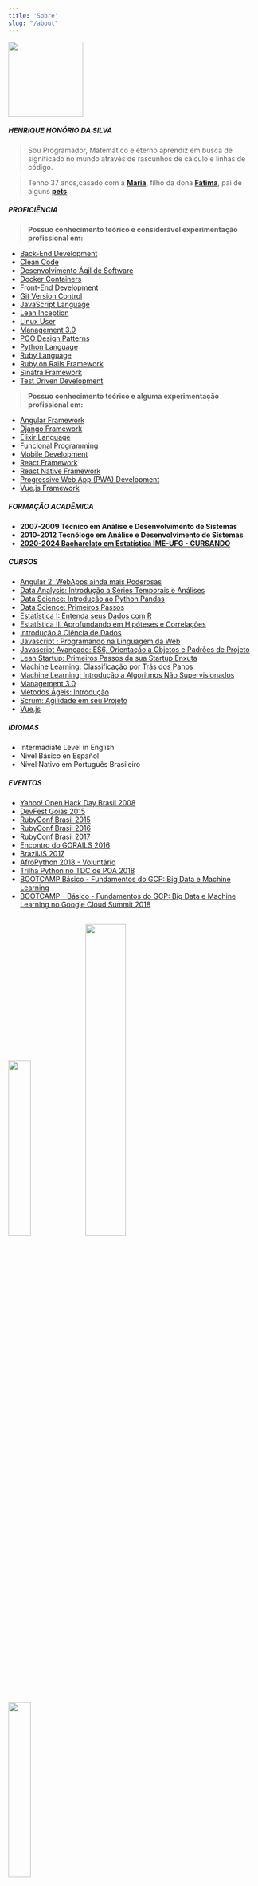 ---
title: 'Sobre'
slug: "/about"
---

<img src="/assets/img/me.png" width="150px"/> 

##### HENRIQUE HONÓRIO DA SILVA

>Sou Programador, Matemático e eterno aprendiz em busca de significado no mundo através de rascunhos de cálculo e linhas de código.

>Tenho 37 anos,casado com a [**Maria**](https://www.instagram.com/p/BXn0D76lBON/), filho da dona [**Fátima**](https://www.instagram.com/p/Bsxxtl_HQAd/), pai de alguns [**pets**](https://www.instagram.com/p/BdDfN56gqPb/).

##### PROFICIÊNCIA 

> **Possuo conhecimento teórico e considerável experimentação profissional em:**

- [Back-End Development](https://simpleprogrammer.com/what-is-back-end-development/)
- [Clean Code](https://www.amazon.com.br/Clean-Code-Handbook-Software-Craftsmanship/dp/0132350882/ref=asc_df_0132350882/?tag=googleshopp00-20&linkCode=df0&hvadid=379787788238&hvpos=&hvnetw=g&hvrand=7474701266435567590&hvpone=&hvptwo=&hvqmt=&hvdev=c&hvdvcmdl=&hvlocint=&hvlocphy=1001541&hvtargid=pla-435472505264&psc=1)
- [Desenvolvimento Ágil de Software](https://agilemanifesto.org/iso/ptbr/manifesto.html)
- [Docker Containers](https://www.docker.com/)
- [Front-End Development](https://www.felipefialho.com/blog/o-que-front-end-developers-precisam-saber/)
- [Git Version Control](https://git-scm.com/)
- [JavaScript Language](https://www.ecma-international.org/default.htm)
- [Lean Inception](https://www.caroli.org/blog/lean-inception/)
- [Linux User](https://www.lpi.org/)
- [Management 3.0](https://management30.com/)
- [POO Design Patterns](https://www.amazon.com/Design-Patterns-Elements-Reusable-Object-Oriented/dp/0201633612/ref=sr_1_1?keywords=Design+Patterns:+Elements+of+Reusable+Object-Oriented+Software&qid=1563200804&s=gateway&sr=8-1)
- [Python Language](https://www.python.org/)
- [Ruby Language](https://www.ruby-lang.org/)
- [Ruby on Rails Framework](https://rubyonrails.org/)
- [Sinatra Framework](https://www.python.org/)
- [Test Driven Development](https://www.amazon.com/gp/product/0321146530?ie=UTF8&tag=martinfowlerc-20&linkCode=as2&camp=1789&creative=9325&creativeASIN=0321146530)

> **Possuo conhecimento teórico e alguma experimentação profissional em:**

- [Angular Framework](https://angular.io/)
- [Django Framework](https://www.djangoproject.com/)
- [Elixir Language](https://elixir-lang.org/)
- [Funcional Programming](https://www.amazon.com.br/dp/B07BRDXN4B/ref=dp-kindle-redirect?_encoding=UTF8&btkr=1)
- [Mobile Development](https://simpleprogrammer.com/what-is-mobile-development/)
- [React Framework](https://reactjs.org/)
- [React Native Framework](https://reactnative.dev/)
- [Progressive Web App (PWA) Development](https://vizir.com.br/2017/08/o-que-e-pwa-progressive-web-app-porque-isso-pode-aumentar-seus-resultados-mobile/)
- [Vue.js Framework](https://vuejs.org/)

##### FORMAÇÃO ACADÊMICA

- **2007-2009 Técnico em Análise e Desenvolvimento de Sistemas**
- **2010-2012 Tecnólogo em Análise e Desenvolvimento de Sistemas**
- [**2020-2024 Bacharelato em Estatística IME-UFG - CURSANDO**](https://estat.ime.ufg.br/)

##### CURSOS

- [Angular 2: WebApps ainda mais Poderosas](https://cursos.alura.com.br/certificate/1c68550a-9f02-4813-a62a-db00f279a2a5)
- [Data Analysis: Introdução a Séries Temporais e Análises](https://cursos.alura.com.br/certificate/henrique5/data-analysis-trabalhando-com-dados)
- [Data Science: Introdução ao Python Pandas](https://cursos.alura.com.br/certificate/henrique5/introducao-python-pandas)
- [Data Science: Primeiros Passos](https://cursos.alura.com.br/certificate/henrique5/data-science-primeiros-passos)
- [Estatística I: Entenda seus Dados com R](https://cursos.alura.com.br/certificate/henrique5/introducao-a-estatistica-1)
- [Estatística II: Aprofundando em Hipóteses e Correlações](https://cursos.alura.com.br/certificate/henrique5/introducao-a-estatistica-2)
- [Introdução à Ciência de Dados](https://drive.google.com/file/d/1JaRa21g6N98MFMYD0CAjUa-Vni9Su1rE/view?usp=sharing)
- [Javascript : Programando na Linguagem da Web](https://cursos.alura.com.br/certificate/9879bc7c-5baa-4a9c-8da2-b236cebc7c1d)
- [Javascript Avançado: ES6, Orientação a Objetos e Padrões de Projeto](https://cursos.alura.com.br/certificate/6836de97-7f2b-4f34-924f-4b595176210e)
- [Lean Startup: Primeiros Passos da sua Startup Enxuta](https://cursos.alura.com.br/certificate/9b5dd415-7ffa-4534-a20f-ae8cad295b9d)
- [Machine Learning: Classificação por Trás dos Panos](https://cursos.alura.com.br/certificate/henrique5/introducao-a-machine-learning-com-classificacao)
- [Machine Learning: Introdução a Algoritmos Não Supervisionados](https://cursos.alura.com.br/certificate/henrique5/machine-learning-algoritmos-nao-supervisionados)
- [Management 3.0](https://drive.google.com/drive/folders/1yAywp3NKuYzUEdNhxHNn64kSUP3Hs-fN)
- [Métodos Ágeis: Introdução](https://cursos.alura.com.br/certificate/42044da4-9307-483f-8a2a-8873a42426e1)
- [Scrum: Agilidade em seu Projeto](https://cursos.alura.com.br/certificate/bd001151-cb04-4559-8910-d5d5688ce21c)
- [Vue.js](https://drive.google.com/file/d/1t277MYCwtQfIhIs-NCKcYGTu624Zl1H6/view?usp=sharing)

##### IDIOMAS

- Intermadiate Level in English
- Nivel Básico en Español
- Nível Nativo em Português Brasileiro

##### EVENTOS

- [Yahoo! Open Hack Day Brasil 2008](https://www.facebook.com/photo.php?fbid=4578961915124&set=pb.1324193490.-2207520000)
- [DevFest Goiás 2015](https://www.facebook.com/photo.php?fbid=10205332328130736&set=pb.1324193490.-2207520000)
- [RubyConf Brasil 2015](https://www.facebook.com/photo.php?fbid=10205293228073259)
- [RubyConf Brasil 2016](https://www.facebook.com/photo.php?fbid=10207712945404680&set=pb.1324193490.-2207520000)
- [RubyConf Brasil 2017](https://www.facebook.com/photo.php?fbid=10211197753202697&set=pb.1324193490.-2207520000)
- [Encontro do GORAILS 2016](https://www.facebook.com/photo.php?fbid=10206113181251576&set=pb.1324193490.-2207520000)
- [BrazilJS 2017](https://www.facebook.com/photo.php?fbid=10210630553223052&set=pb.1324193490.-2207520000)
- [AfroPython 2018 - Voluntário](https://www.facebook.com/photo.php?fbid=10213812199522221&set=pb.1324193490.-2207520000)
- [Trilha Python no TDC de POA 2018](https://drive.google.com/file/d/1jcsnmOoxueUO3l-bfVdpJ0WiUOpp8wgP/view?usp=sharing)
- [BOOTCAMP Básico - Fundamentos do GCP: Big Data e Machine Learning](https://drive.google.com/file/d/1q9YdZDrdrNbofYD2HnKPsrKiuoHP0km8/view)
- [BOOTCAMP - Básico - Fundamentos do GCP: Big Data e Machine Learning no Google Cloud Summit 2018](https://drive.google.com/file/d/1q9YdZDrdrNbofYD2HnKPsrKiuoHP0km8/view)

<br />

<img src="/assets/img/blog_yahoo_ohday.jpg" width="30%"/>
<img src="/assets/img/blog_braziljs.jpg" width="40%"/>
<img src="/assets/img/ilearn.jpg" width="30%"/>

##### CONTATO

[**E-mail:** contato@henriquesilva.dev](mailto://contato@henriquesilva.dev)
[**WhatsApp:** +55 62 98584-9729](https://api.whatsapp.com/send?phone=+5562985849729)

<br />

[**Facebook**](https://facebook.com/henriquegeek) |
[**GitHub**](https://github.com/henriquehsilva) |
[**LinkedIn**](https://www.linkedin.com/in/hhdasilva/) |
[**Telegram**](https://t.me/hhsilva) |
[**Twitter**](https://twitter.com/henriquegeek)
